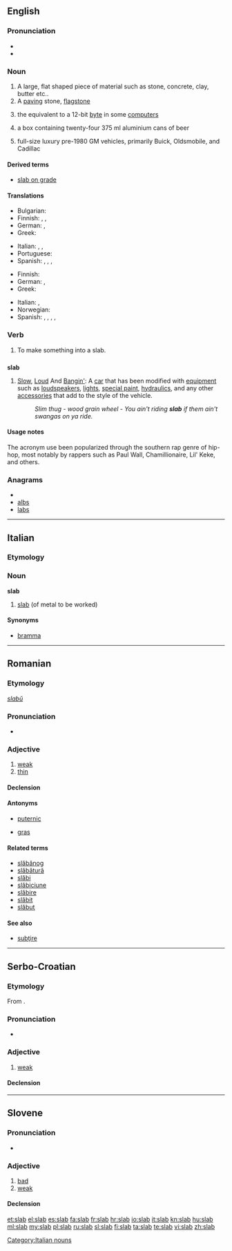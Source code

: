 ==English==
{{wikipedia}}

===Pronunciation===
* {{IPA|/slæb/}}
* {{rhymes|æb}}

===Noun===
{{en-noun}}

# A large, flat shaped piece of material such as stone, concrete, clay, butter etc..
# A [[paving]] stone, [[flagstone]]
# {{computing}} the equivalent to a 12-bit [[byte]] in some [[computer]]s
# {{Australia}} a box containing twenty-four 375&nbsp;ml aluminium cans of beer
# {{slang}} full-size luxury pre-1980 GM vehicles, primarily Buick, Oldsmobile, and Cadillac

====Derived terms====

* [[slab on grade]]

====Translations====
{{trans-top|flat piece of material}}
* Bulgarian: {{t+|bg|плоча}}
* Finnish: {{t-|fi|laatta}}, {{t+|fi|levy}}, {{t-|fi|kimpale}}
* German: {{t+|de|Scheibe|f}}, {{t+|de|Platte|f}}
* Greek: {{t+|el|πλάκα|f|tr=pláka}}
{{trans-mid}}
* Italian: {{t+|it|piastra|f}}, {{t+|it|lastra|f}}, {{t+|it|fetta|f}}
* Portuguese: {{t|pt|Tábua|f}}
* Spanish: {{t+|es|plancha|f}},  {{t+|es|tabla|f}},  {{t+|es|lámina|f}},  {{t+|es|tabla|f}}
{{trans-bottom}}

{{trans-top|paving stone}}
* Finnish: {{t-|fi|laatta}}
* German: {{t+|de|Fliese|f}}, {{t+|de|Platte|f}}
* Greek: {{t+|el|πλάκα|f|tr=pláka}}
{{trans-mid}}
* Italian: {{t-|it|piastrella|f}}, {{t-|it|mattonella|f}}
* Norwegian: {{t|no|steinhelle|f}}
* Spanish: {{t+|es|baldosa|f}},  {{t-|es|adoquín|m}},  {{t+|es|losa|f}},  {{t|es|valdosa|f}},  {{t+|es|losa|f}}
{{trans-bottom}}

===Verb===
{{en-verb|slab|b|ing}}

# {{transitive}} To make something into a slab.

==={{acronym}}===
'''slab'''

# [[slow|Slow]], [[loud|Loud]] And [[banging|Bangin']]:  {{context|US}} A [[car]] that has been modified with [[equipment]] such as [[loudspeaker]]s, [[lights]], [[special paint]], [[hydraulics]], and any other [[accessories]] that add to the style of the vehicle.
#: ''Slim thug - wood grain wheel - You ain't riding '''slab''' if them ain't swangas on ya ride.''

====Usage notes====
The acronym use been popularized through the southern rap genre of hip-hop, most notably by rappers such as Paul Wall, Chamillionaire, Lil' Keke, and others.

===Anagrams===
* {{alphagram|abls}}
* [[albs#English|albs]]
* [[labs#English|labs]]

----

==Italian==

===Etymology===
{{etyl|en|it}}

===Noun===
'''slab''' {{m|inv}}

# [[#English|slab]] (of metal to be worked)

====Synonyms====
* [[bramma]]

[[Category:Italian nouns]]

----

==Romanian==

===Etymology===
{{etyl|sla|ro}} ''[[slabŭ]]''

===Pronunciation===
* {{IPA|[slab]|lang=ro}}

===Adjective===
{{ro-adj|4}}

# [[weak]]
# [[thin]]

====Declension====
{{ro-adj-4|slab}}

====Antonyms====
* {{sense|weak}} [[puternic]]
* {{sense|thin}} [[gras]]

====Related terms====
* [[slăbănog]]
* [[slăbătură]]
* [[slăbi]]
* [[slăbiciune]]
* [[slăbire]]
* [[slăbit]]
* [[slăbuţ]]

====See also====
* [[subţire]]

----

==Serbo-Croatian==

===Etymology===
From {{proto|Slavic|slabъ|lang=sh}}.

===Pronunciation===
* {{IPA|/slâb/|lang=sh}}

===Adjective===
{{sh-adjective|head=slȁb|def=slabi|def_a=slȁbī|comp=slabiji|r|слаб|сла̏б}}

# [[weak]]

====Declension====
{{sh-adj-full|slab|o|slabij|e}}

----

==Slovene==

===Pronunciation===
* {{IPA|/slap/|lang=sl}}

===Adjective===
{{sl-adj|slabši|head=slàb|e=preslab}}

# [[bad]]
# [[weak]]

====Declension====
{{sl-adj-1-comp}}

[[et:slab]]
[[el:slab]]
[[es:slab]]
[[fa:slab]]
[[fr:slab]]
[[hr:slab]]
[[io:slab]]
[[it:slab]]
[[kn:slab]]
[[hu:slab]]
[[ml:slab]]
[[my:slab]]
[[pl:slab]]
[[ru:slab]]
[[sl:slab]]
[[fi:slab]]
[[ta:slab]]
[[te:slab]]
[[vi:slab]]
[[zh:slab]]